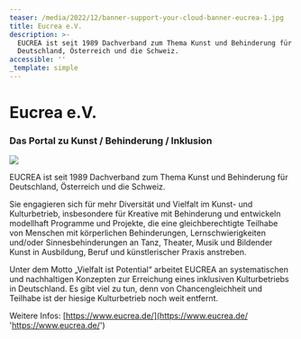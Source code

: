 ```yaml
---
teaser: /media/2022/12/banner-support-your-cloud-banner-eucrea-1.jpg
title: Eucrea e.V.
description: >-
  EUCREA ist seit 1989 Dachverband zum Thema Kunst und Behinderung für
  Deutschland, Österreich und die Schweiz.
accessible: ''
_template: simple
---
```


# Eucrea e.V.

### Das Portal zu Kunst / Behinderung / Inklusion

![](/media/2022/12/banner-support-your-cloud-banner-eucrea-1.jpg)

EUCREA ist seit 1989 Dachverband zum Thema Kunst und Behinderung für Deutschland, Österreich und die Schweiz.

Sie engagieren sich für mehr Diversität und Vielfalt im Kunst- und Kulturbetrieb, insbesondere für Kreative mit Behinderung und entwickeln modellhaft Programme und Projekte, die eine gleichberechtigte Teilhabe von Menschen mit körperlichen Behinderungen, Lernschwierigkeiten und/oder Sinnesbehinderungen an Tanz, Theater, Musik und Bildender Kunst in Ausbildung, Beruf und künstlerischer Praxis anstreben.

Unter dem Motto „Vielfalt ist Potential“ arbeitet EUCREA an systematischen und nachhaltigen Konzepten zur Erreichung eines inklusiven Kulturbetriebs in Deutschland. Es gibt viel zu tun, denn von Chancengleichheit und Teilhabe ist der hiesige Kulturbetrieb noch weit entfernt.

Weitere Infos: [https://www.eucrea.de/](https://www.eucrea.de/ 'https://www.eucrea.de/')
